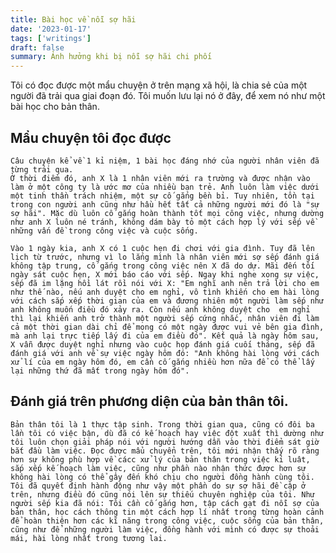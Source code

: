 ```yaml
---
title: Bài học về nỗi sợ hãi
date: '2023-01-17'
tags: ['writings']
draft: false
summary: Ảnh hưởng khi bị nỗi sợ hãi chi phối
---
```

Tôi có đọc được một mẩu chuyện ở trên mạng xã hội, là chia sẻ của một người đã trải qua giai đoạn đó.
Tôi muốn lưu lại nó ở đây, để xem nó như một bài học cho bản thân. 

## Mẩu chuyện tôi đọc được
    Câu chuyện kể về 1 kỉ niệm, 1 bài học đáng nhớ của người nhân viên đã từng trải qua. 
    Ở thời điểm đó, anh X là 1 nhân viên mới ra trường và được nhận vào làm ở một công ty là ước mơ của nhiều bạn trẻ. Anh luôn làm việc dưới một tinh thần trách nhiệm, một sự cố gắng bền bỉ. Tuy nhiên, tồn tại trong con người anh cũng như hầu hết tất cả những người mới đó là "sự sợ hãi". Mặc dù luôn cố gắng hoàn thành tốt mọi công việc, nhưng dường như anh X luôn né tránh, không dám bày tỏ một cách hợp lý với sếp về những vấn đề trong công việc và cuộc sống. 

    Vào 1 ngày kia, anh X có 1 cuộc hẹn đi chơi với gia đình. Tuy đã lên lịch từ trước, nhưng vì lo lắng mình là nhân viên mới sợ sếp đánh giá không tập trung, cố gắng trong công việc nên X đã do dự. Mãi đến tối ngày sát cuộc hẹn, X mới báo cáo với sếp. Ngay khi nghe xong sự việc, sếp đã im lặng hồi lát rồi nói với X: "Em nghĩ anh nên trả lời cho em như thế nào, nếu anh duyệt cho em nghỉ, vô tình khiến cho em hài lòng với cách sắp xếp thời gian của em và đương nhiên một người làm sếp như anh không muốn điều đó xảy ra. Còn nếu anh không duyệt cho  em nghỉ thì lại khiến anh trở thành một người sếp cứng nhắc, nhân viên đi làm cả một thời gian dài chỉ để mong có một ngày được vui vẻ bên gia đình, mà anh lại trực tiếp lấy đi của em điều đó". Kết quả là ngày hôm sau, X vẫn được duyệt nghỉ nhưng vào cuộc họp đánh giá cuối tháng, sếp đã đánh giá với anh về sự việc ngày hôm đó: "Anh không hài lòng với cách xử lí của em ngày hôm đó, em cần cố gắng nhiều hơn nữa để có thể lấy lại những thứ đã mất trong ngày hôm đó".

## Đánh giá trên phương diện của bản thân tôi. 
    Bản thân tôi là 1 thực tập sinh. Trong thời gian qua, cũng có đôi ba lần tôi có việc bận, dù đã có kế hoạch hay việc đột xuất thì dường như tôi luôn chọn giải pháp nói với người hướng dẫn vào thời điểm sát giờ bắt đầu làm việc. Đọc được mẩu chuyển trên, tôi mới nhận thấy rõ ràng hơn sự không phù hợp về cácc xử lý của bản thân trong việc kỉ luât, sắp xếp kế hoạch làm việc, cũng như phần nào nhận thức được hơn sự không hài lòng có thể gây đến khó chịu cho người đồng hành cùng tôi. Tôi đã quyết định hành động như vậy một phần do sự sợ hãi đề cập ở trên, nhưng điều đó cũng nói lên sự thiếu chuyên nghiệp của tôi. Như người sếp kia đã nói: Tôi cần cố gắng hơn, tập cách gạt đi nỗi sợ của bản thân, học cách thông tin một cách hợp lí nhất trong từng hoàn cảnh để hoàn thiện hơn các kĩ năng trong công việc, cuộc sống của bản thân, cũng như để những người làm việc, đồng hành với mình có được sự thoải mái, hài lòng nhất trong tương lai.
